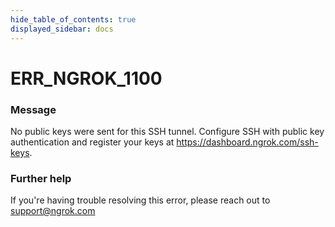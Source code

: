```yaml
---
hide_table_of_contents: true
displayed_sidebar: docs
---
```



# ERR_NGROK_1100

### Message

No public keys were sent for this SSH tunnel.
Configure SSH with public key authentication and register your keys at https://dashboard.ngrok.com/ssh-keys.

<ErrorDetails error="err_ngrok_1100" />

### Further help

If you're having trouble resolving this error, please reach out to [support@ngrok.com](mailto:support@ngrok.com?subject=Help%20with%20ERR_NGROK_1100)

